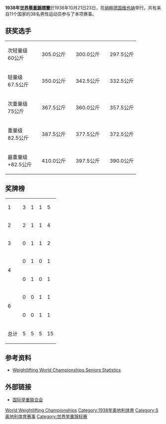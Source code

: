 '''1938年[[世界舉重錦標賽|世界舉重錦標賽]]'''於1938年10月21日23日，在[[纳粹德国|纳粹德国]][[维也纳|维也纳]]举行。共有来自11个国家的38名男性运动员参与了本项赛事。

==获奖选手==
{| {{MedalistTable|type=项目|columns=2|width=250}}
|-
|次轻量级<br />60公斤
|{{flagmedalist|[[Georg_Liebsch|Georg Liebsch]]|GER|Nazi}}||305.0公斤
|{{flagmedalist|[[Attilio_Bescapè|Attilio Bescapè]]|ITA|1861}}||300.0公斤
|{{flagmedalist|[[Anton_Richter|Anton Richter]]|AUT}}||297.5公斤
|-
|轻量级<br />67.5公斤
|{{flagmedalist|[[Tony_Terlazzo|Tony Terlazzo]]|USA|1912}}||350.0公斤
|{{flagmedalist|[[Attia_Hamouda|Attia Hamouda]]|EGY|1922}}||342.5公斤
|{{flagmedalist|[[Karl_Schwitalle|Karl Schwitalle]]|GER|Nazi}}||332.5公斤
|-
|次重量级<br />75公斤
|{{flagmedalist|[[阿道夫·瓦格纳_(举重运动员)|阿道夫·瓦格纳]]|GER|Nazi}}||367.5公斤
|{{flagmedalist|[[鲁道夫·伊斯迈尔|鲁道夫·伊斯迈尔]]|GER|Nazi}}||360.0公斤
|{{flagmedalist|[[John_Terpak|John Terpak]]|USA|1912}}||357.5公斤
|-
|重量级<br />82.5公斤
|{{flagmedalist|[[约翰·戴维斯_(举重运动员)|约翰·戴维斯]]|USA|1912}}||387.5公斤
|{{flagmedalist|[[Fritz_Haller_(weightlifter)|Fritz Haller]]|AUT}}||377.5公斤
|{{flagmedalist|[[路易·奥斯坦|路易·奥斯坦]]|FRA}}||372.5公斤
|-
|最重量级<br />+82.5公斤
|{{flagmedalist|[[约瑟夫·曼格|约瑟夫·曼格]]|GER|Nazi}}||410.0公斤
|{{flagmedalist|[[Steve_Stanko|Steve Stanko]]|USA|1912}}||397.5公斤
|{{flagmedalist|[[Arnold_Luhaäär|Arnold Luhaäär]]|EST}}||390.0公斤
|}

==奖牌榜==

{| {{RankedMedalTable|nation-width=200px}}
|-
| 1 ||align=left|{{flagcountry|GER|Nazi}} || 3 || 1 || 1 || 5
|-
| 2 ||align=left|{{flagcountry|USA|1912}} || 2 || 1 || 1 || 4
|-
| 3 ||align=left|{{AUT}} || 0 || 1 || 1 || 2
|-
| rowspan=2|4 ||align=left|{{flagcountry|EGY|1922}} || 0 || 1 || 0 || 1
|-
| align=left|{{flagcountry|ITA|1861}} || 0 || 1 || 0 || 1
|-
| rowspan=2|6 ||align=left|{{EST}} || 0 || 0 || 1 || 1
|-
| align=left|{{FRA}} || 0 || 0 || 1 || 1
|-
!colspan=2| 总计 !! 5 !! 5 !! 5 !! 15  
|}

==参考资料==
*[http://www.iwf.net/doc/statistics/WORLD_CHAMP_SENIOR_001_146.PDF Weightlifting World Championships Seniors Statistics]{{Wayback|url=http://www.iwf.net/doc/statistics/WORLD_CHAMP_SENIOR_001_146.PDF |date=20110527172617 }}

==外部链接==
*[http://www.iwf.net/ 国际举重联合会]{{Wayback|url=http://www.iwf.net/ |date=20101229124401 }}

{{世界舉重錦標賽}}

[[Category:1938年举重|World Weightlifting Championships]]
[[Category:1938年奥地利体育|Category:1938年奥地利体育]]
[[Category:S奥地利体育赛事|Category:S奥地利体育赛事]]
[[Category:世界举重锦标赛|Category:世界举重锦标赛]]